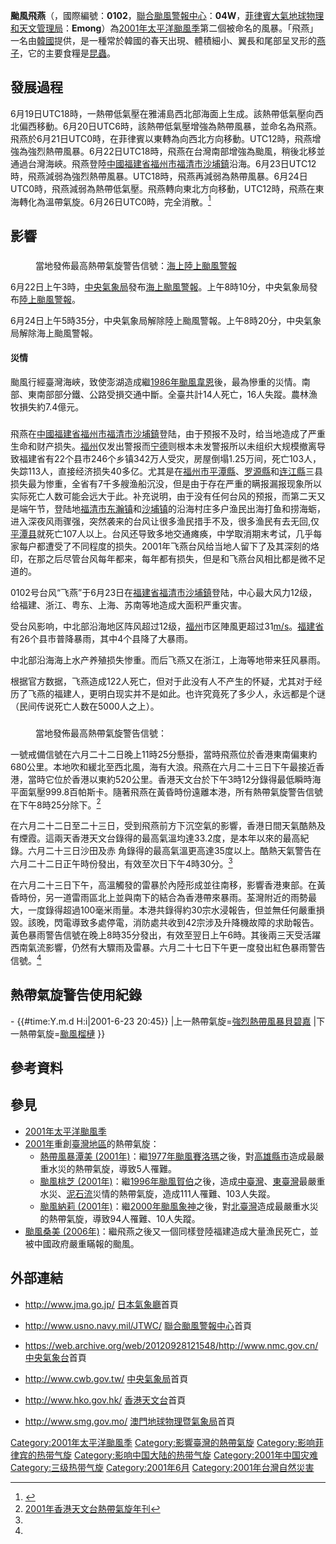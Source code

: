 {{pov|time=2018-07-10T13:06:12+00:00}}
{{NoteTA
|G1=TyphoonNew
|G2=TyphoonOld
|G3=Weather
|G4=CWBTyphoonOld
|T=zh:颱風飛燕 (2001年); zh-cn:台风飞燕 (2001年); zh-hk:颱風飛燕 (2001年); zh-tw:中度颱風奇比 (2001年);
|1=zh:颱風飛燕; zh-cn:台风飞燕; zh-hk:颱風飛燕; zh-tw:中度颱風奇比;
|2=zh-tw:水災; zh-hk:雨災; zh-cn:水患;
|skin=typhoon
}}
{{颱風基礎資訊新
|颱風名稱               = 颱風飛燕
|外文名稱               = Typhoon Chebi
|外文語言               = 英文
|代表圖像               = Typhoon Chebi 22 jun 2001 2331Z.jpg
|代表圖像名稱            = 颱風飛燕
|形成日期               = 2001年6月19日
|轉化日期               = 2001年6月24日
|消散日期               = 2001年6月26日
|十分鐘平均風速JMA       = 65|JMA=knot
|十分鐘平均風速CWB       = 35|CWB=m/s
|十分鐘平均風速KMA       = 38|KMA=m/s
|十分鐘平均風速HKO       = 140
|十分鐘平均風速PAGASA    = 120
|二分鐘平均風速          = 40|NMC=m/s
|一分鐘平均風速          = 100|SSHS=knot<!--JTWC-->
|最低氣壓               = 965<!--JMA-->
|瞬間最大陣風            = 175<!--JMA-->
|財產損失               = {{TWN}}7.4億[[新台幣|新台幣]]（2001年）<br>{{CHNML}}40億[[人民幣|人民幣]]（2001年）
|死傷人數               = {{TWN}}14死16失蹤<br>{{CHNML}}最少103死113失蹤
|影響地區               = {{PHI}}<br>{{TWN}}<br>{{CHNML}}<br>{{HK}}
|備註                  = 
|颱風路徑圖             = Chebi 2001 track.png
|風季年份               = 2001
|風季位置               = 太平洋
}}
'''颱風飛燕'''（{{lang-en|'''Typhoon Chebi'''}}，國際編號：'''0102'''，[[聯合颱風警報中心|聯合颱風警報中心]]：'''04W'''，[[菲律賓大氣地球物理和天文管理局|菲律賓大氣地球物理和天文管理局]]：'''Emong'''）為[[2001年太平洋颱風季|2001年太平洋颱風季]]第二個被命名的風暴。「飛燕」一名由[[韓國|韓國]]提供，是一種常於韓國的春天出現、體積細小、翼長和尾部呈叉形的[[燕子|燕子]]，它的主要食糧是[[昆蟲|昆蟲]]。

==發展過程==
{{phs wikify}}

6月19日UTC18時，一熱帶低氣壓在雅浦島西北部海面上生成。該熱帶低氣壓向西北偏西移動。6月20日UTC6時，該熱帶低氣壓增強為熱帶風暴，並命名為飛燕。飛燕於6月21日UTC0時，在菲律賓以東轉為向西北方向移動。UTC12時，飛燕增強為強烈熱帶風暴。6月22日UTC18時，飛燕在台灣南部增強為颱風，稍後北移並通過台灣海峽。飛燕登陸[[中國|中國]][[福建省|福建省]][[福州市|福州市]][[福清市|福清市]][[沙埔鎮_(福清市)|沙埔鎮]]沿海。6月23日UTC12時，飛燕減弱為強烈熱帶風暴。UTC18時，飛燕再減弱為熱帶風暴。6月24日UTC0時，飛燕減弱為熱帶低氣壓。飛燕轉向東北方向移動，UTC12時，飛燕在東海轉化為溫帶氣旋。6月26日UTC0時，完全消散。<ref>{{Cite web |url=http://www.jma.go.jp/jma/jma-eng/jma-center/rsmc-hp-pub-eg/AnnualReport/2001/Text/Text2001.pdf |title=2001年日本氣象廳年鑒 |accessdate=2013-08-28 |archive-date=2012-12-06 |archive-url=https://www.webcitation.org/6CiBYd8jv?url=http://www.jma.go.jp/jma/jma-eng/jma-center/rsmc-hp-pub-eg/AnnualReport/2001/Text/Text2001.pdf |dead-url=no }}</ref>

==影響==
{{UTC+8}}
==={{TWN}}===
{{TWTY Wind|avg|彭佳嶼=27.9|基隆=12.9|臺北=9.6|新竹=5.5|宜蘭=8.1|蘇澳=14.7|花蓮=11.9|成功=15.6|臺東=7.2|大武=9.1|蘭嶼=20.5|臺中=4.6|梧棲=12.1|嘉義=6.9|臺南=15.2|高雄=12.7|恆春=11.3|澎湖=29.4|Remark=}}
{{TWTY Wind|gust|彭佳嶼=37.3|基隆=27.6|臺北=19.5|新竹=10.4|宜蘭=16.2|蘇澳=27.1|花蓮=20|成功23.9=|臺東=16.6|大武=21.3|蘭嶼=32.7|臺中=9.9|梧棲=20.7|嘉義=15.5|臺南=26.4|高雄=24.4|恆春=25.1|澎湖=54.8|Remark=}}
:當地發佈最高熱帶氣旋警告信號：[[海上颱風警報|海上]][[陸上颱風警報|陸上颱風警報]]
6月22日上午3時，[[中央氣象局|中央氣象局]]發布[[海上颱風警報|海上颱風警報]]。上午8時10分，中央氣象局發布[[陸上颱風警報|陸上颱風警報]]。

6月24日上午5時35分，中央氣象局解除陸上颱風警報。上午8時20分，中央氣象局解除海上颱風警報。

====災情====
颱風行經臺灣海峽，致使澎湖造成繼[[颱風韋恩_(1986年)|1986年颱風韋恩]]後，最為慘重的災情。南部、東南部部分鐵、公路受損交通中斷。全臺共計14人死亡，16人失蹤。農林漁牧損失約7.4億元。

==={{CHNML}}===
飛燕在[[中國|中國]][[福建省|福建省]][[福州市|福州市]][[福清市|福清市]][[沙埔鎮_(福清市)|沙埔鎮]]登陆，由于预报不及时，给当地造成了严重生命和财产损失。[[福州|福州]]仅发出警报而[[宁德|宁德]]则根本未发警报所以未组织大规模撤离导致福建省有22个县市246个乡镇342万人受灾，房屋倒塌1.25万间，死亡103人，失踪113人，直接经济损失40多亿。尤其是在[[福州市|福州市]][[平潭縣|平潭縣]]、[[罗源縣|罗源縣]]和[[连江縣|连江縣]]三县损失最为惨重，全省有7千多艘渔船沉没，但是由于存在严重的瞒报漏报现象所以实际死亡人数可能会远大于此。补充说明，由于没有任何台风的预报，而第二天又是端午节，登陆地[[福清市|福清市]][[东瀚镇|东瀚镇]]和[[沙埔鎮_(福清市)|沙埔镇]]的沿海村庄多户渔民出海打鱼和捞海蛎，进入深夜风雨骤强，突然袭来的台风让很多渔民措手不及，很多渔民有去无回,仅[[平潭县|平潭县]]就死亡107人以上。台风还导致多地交通瘫痪，中学取消期末考试，几乎每家每户都遭受了不同程度的损失。2001年飞燕台风给当地人留下了及其深刻的烙印，在那之后尽管台风每年都来，每年都有损失，但是和飞燕台风相比都是微不足道的。

0102号台风“飞燕”于6月23日在[[福建省|福建省]][[福清市|福清市]][[沙埔鎮_(福清市)|沙埔鎮]]登陆，中心最大风力12级，给福建、浙江、粤东、上海、苏南等地造成大面积严重灾害。

受台风影响，中北部沿海地区阵风超过12级，[[福州|福州]]市区陣風更超过31[[m/s|m/s]]。[[福建省|福建省]]有26个县市普降暴雨，其中4个县降了大暴雨。

中北部沿海海上水产养殖损失惨重。而后飞燕又在浙江，上海等地带来狂风暴雨。

根据官方数据，飞燕造成122人死亡，但对于此没有人不产生的怀疑，尤其对于经历了飞燕的福建人，更明白现实并不是如此。也许究竟死了多少人，永远都是个谜（民间传说死亡人数在5000人之上）。

==={{HK}}===
:當地發佈最高熱帶氣旋警告信號：{{HKTY|1}}
一號戒備信號在六月二十二日晚上11時25分懸掛，當時飛燕位於香港東南偏東約680公里。本地吹和緩北至西北風，海有大浪。飛燕在六月二十三日下午最接近香港，當時它位於香港以東約520公里。香港天文台於下午3時12分錄得最低瞬時海平面氣壓999.8百帕斯卡。隨著飛燕在黃昏時份遠離本港，所有熱帶氣旋警告信號在下午8時25分除下。<ref name=HKO>[http://www.hko.gov.hk/publica/tc/tc2001.pdf 2001年香港天文台熱帶氣旋年刊]</ref>
 
在六月二十二日至二十三日，受到飛燕前方下沉空氣的影響，香港日間天氣酷熱及有煙霞。這兩天香港天文台錄得的最高氣溫均達33.2度，是本年以來的最高紀錄。六月二十三日沙田及赤 角錄得的最高氣溫更高達35度以上。酷熱天氣警告在六月二十二日正午時份發出，有效至次日下午4時30分。<ref name=HKO></ref>
 
在六月二十三日下午，高溫觸發的雷暴於內陸形成並往南移，影響香港東部。在黃昏時份，另一道雷雨區北上並與南下的結合為香港帶來暴雨。荃灣附近的雨勢最大，一度錄得超過100毫米雨量。本港共錄得約30宗水浸報告，但並無任何嚴重損毀。該晚，閃電導致多處停電，消防處共收到42宗涉及升降機故障的求助報告。黃色暴雨警告信號在晚上8時35分發出，有效至翌日上午6時。其後兩三天受活躍西南氣流影響，仍然有大驟雨及雷暴。六月二十七日下午更一度發出紅色暴雨警告信號。<ref name=HKO></ref>

==熱帶氣旋警告使用紀錄==
{{熱帶氣旋警告使用紀錄
|氣象台={{flagicon|Hong Kong}}[[香港天文台|香港天文台]]
|警告系統=[[香港熱帶氣旋警告信號|熱帶氣旋警告信號]]
|熱帶氣旋警告={{HKTY|1}}
|使用時間={{#time:Y.m.d H:i|2001-6-22 23:25}} - {{#time:Y.m.d H:i|2001-6-23 20:45}}
|上一熱帶氣旋=[[強烈熱帶風暴貝碧嘉_(2000年)|強烈熱帶風暴貝碧嘉]]
|下一熱帶氣旋=[[強烈熱帶風暴榴槤_(2001年)|颱風榴槤]]
}}

==參考資料==
{{reflist}}

==參見==
{{Commons category|Typhoon Chebi (2001)}}
*[[2001年太平洋颱風季|2001年太平洋颱風季]]
*[[2001年臺灣|2001年]]重創[[臺灣地區|臺灣地區]]的熱帶氣旋：
**[[熱帶風暴潭美_(2001年)|熱帶風暴潭美 (2001年)]]：繼[[颱風賽洛瑪_(1977年)|1977年颱風賽洛瑪]]之後，對[[高雄縣|高雄縣]][[高雄市_(1979年-2010年)|市]]造成最嚴重水災的熱帶氣旋，導致5人罹難。
**[[颱風桃芝_(2001年)|颱風桃芝 (2001年)]]：繼[[颱風賀伯|1996年颱風賀伯]]之後，造成[[中臺灣|中臺灣]]、[[東臺灣|東臺灣]]最嚴重水災、[[泥石流|泥石流]]災情的熱帶氣旋，造成111人罹難、103人失蹤。
**[[颱風納莉_(2001年)|颱風納莉 (2001年)]]：繼[[颱風象神_(2000年)|2000年颱風象神]]之後，對[[北臺灣|北臺灣]]造成最嚴重水災的熱帶氣旋，導致94人罹難、10人失蹤。
*[[颱風桑美_(2006年)|颱風桑美 (2006年)]]：繼飛燕之後又一個同樣登陸福建造成大量漁民死亡，並被中國政府嚴重瞞報的颱風。

==外部連結==
*{{ja}}http://www.jma.go.jp/ [[日本氣象廳|日本氣象廳]]首頁
*{{en}}http://www.usno.navy.mil/JTWC/ {{Wayback|url=http://www.usno.navy.mil/JTWC/ |date=20150809201922 }} [[聯合颱風警報中心|聯合颱風警報中心]]首頁
*{{zh-cn}}https://web.archive.org/web/20120928121548/http://www.nmc.gov.cn/ [[中央氣象台|中央氣象台]]首頁
*{{zh-tw}}http://www.cwb.gov.tw/ {{Wayback|url=http://www.cwb.gov.tw/ |date=20181025071210 }} [[中央氣象局|中央氣象局]]首頁
*{{zh-hk}}http://www.hko.gov.hk/ {{Wayback|url=http://www.hko.gov.hk/ |date=20110224003313 }} [[香港天文台|香港天文台]]首頁
*{{zh-hk}}http://www.smg.gov.mo/ {{Wayback|url=http://www.smg.gov.mo/ |date=20140517030343 }} [[澳門地球物理暨氣象局|澳門地球物理暨氣象局]]首頁

{{2001 Pacific typhoon season buttons}}
{{台灣颱風}}

[[Category:2001年太平洋颱風季|Category:2001年太平洋颱風季]]
[[Category:影響臺灣的熱帶氣旋|Category:影響臺灣的熱帶氣旋]]
[[Category:影响菲律宾的热带气旋|Category:影响菲律宾的热带气旋]]
[[Category:影响中国大陆的热带气旋|Category:影响中国大陆的热带气旋]]
[[Category:2001年中国灾难|Category:2001年中国灾难]]
[[Category:三级热带气旋|Category:三级热带气旋]]
[[Category:2001年6月|Category:2001年6月]]
[[Category:2001年台灣自然災害|Category:2001年台灣自然災害]]